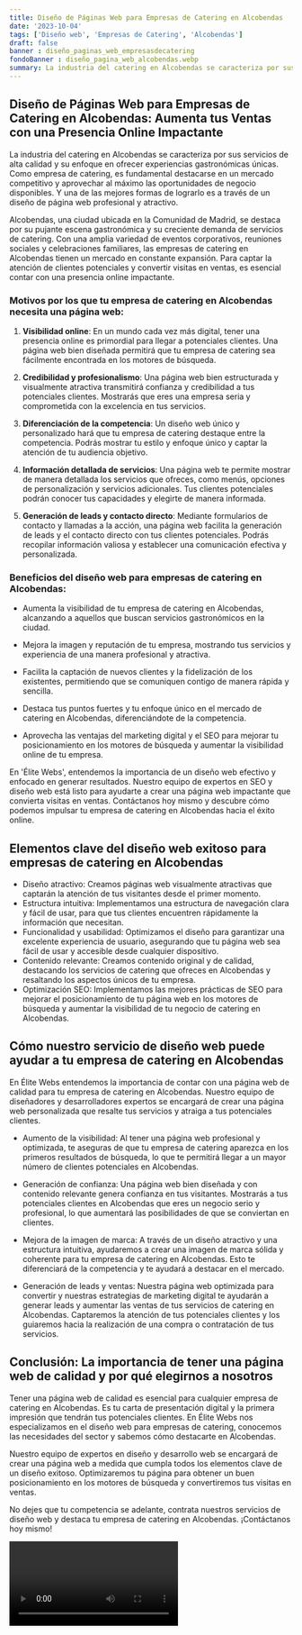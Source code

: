 ```yaml
---
title: Diseño de Páginas Web para Empresas de Catering en Alcobendas
date: '2023-10-04'
tags: ['Diseño web', 'Empresas de Catering', 'Alcobendas']
draft: false
banner : diseño_paginas_web_empresasdecatering
fondoBanner : diseño_pagina_web_alcobendas.webp
summary: La industria del catering en Alcobendas se caracteriza por sus servicios de alta calidad y su enfoque en ofrecer experiencias gastronómicas únicas. Como empresa de catering, es fundamental destacarse en un mercado competitivo y aprovechar al máximo las oportunidades de negocio disponibles. Y una de las mejores formas de lograrlo es a través de un diseño de página web profesional y atractivo.
---
```


## **Diseño de Páginas Web para Empresas de Catering en Alcobendas: Aumenta tus Ventas con una Presencia Online Impactante**

La industria del catering en Alcobendas se caracteriza por sus servicios de alta calidad y su enfoque en ofrecer experiencias gastronómicas únicas. Como empresa de catering, es fundamental destacarse en un mercado competitivo y aprovechar al máximo las oportunidades de negocio disponibles. Y una de las mejores formas de lograrlo es a través de un diseño de página web profesional y atractivo.

Alcobendas, una ciudad ubicada en la Comunidad de Madrid, se destaca por su pujante escena gastronómica y su creciente demanda de servicios de catering. Con una amplia variedad de eventos corporativos, reuniones sociales y celebraciones familiares, las empresas de catering en Alcobendas tienen un mercado en constante expansión. Para captar la atención de clientes potenciales y convertir visitas en ventas, es esencial contar con una presencia online impactante.

### **Motivos por los que tu empresa de catering en Alcobendas necesita una página web:**

1. **Visibilidad online**: En un mundo cada vez más digital, tener una presencia online es primordial para llegar a potenciales clientes. Una página web bien diseñada permitirá que tu empresa de catering sea fácilmente encontrada en los motores de búsqueda.

2. **Credibilidad y profesionalismo**: Una página web bien estructurada y visualmente atractiva transmitirá confianza y credibilidad a tus potenciales clientes. Mostrarás que eres una empresa seria y comprometida con la excelencia en tus servicios.

3. **Diferenciación de la competencia**: Un diseño web único y personalizado hará que tu empresa de catering destaque entre la competencia. Podrás mostrar tu estilo y enfoque único y captar la atención de tu audiencia objetivo.

4. **Información detallada de servicios**: Una página web te permite mostrar de manera detallada los servicios que ofreces, como menús, opciones de personalización y servicios adicionales. Tus clientes potenciales podrán conocer tus capacidades y elegirte de manera informada.

5. **Generación de leads y contacto directo**: Mediante formularios de contacto y llamadas a la acción, una página web facilita la generación de leads y el contacto directo con tus clientes potenciales. Podrás recopilar información valiosa y establecer una comunicación efectiva y personalizada.

### **Beneficios del diseño web para empresas de catering en Alcobendas:**

- Aumenta la visibilidad de tu empresa de catering en Alcobendas, alcanzando a aquellos que buscan servicios gastronómicos en la ciudad.

- Mejora la imagen y reputación de tu empresa, mostrando tus servicios y experiencia de una manera profesional y atractiva.

- Facilita la captación de nuevos clientes y la fidelización de los existentes, permitiendo que se comuniquen contigo de manera rápida y sencilla.

- Destaca tus puntos fuertes y tu enfoque único en el mercado de catering en Alcobendas, diferenciándote de la competencia.

- Aprovecha las ventajas del marketing digital y el SEO para mejorar tu posicionamiento en los motores de búsqueda y aumentar la visibilidad online de tu empresa.

En 'Élite Webs', entendemos la importancia de un diseño web efectivo y enfocado en generar resultados. Nuestro equipo de expertos en SEO y diseño web está listo para ayudarte a crear una página web impactante que convierta visitas en ventas. Contáctanos hoy mismo y descubre cómo podemos impulsar tu empresa de catering en Alcobendas hacia el éxito online.

<GifSeo />

<Cta />

## Elementos clave del diseño web exitoso para empresas de catering en Alcobendas

- Diseño atractivo: Creamos páginas web visualmente atractivas que captarán la atención de tus visitantes desde el primer momento.
- Estructura intuitiva: Implementamos una estructura de navegación clara y fácil de usar, para que tus clientes encuentren rápidamente la información que necesitan.
- Funcionalidad y usabilidad: Optimizamos el diseño para garantizar una excelente experiencia de usuario, asegurando que tu página web sea fácil de usar y accesible desde cualquier dispositivo.
- Contenido relevante: Creamos contenido original y de calidad, destacando los servicios de catering que ofreces en Alcobendas y resaltando los aspectos únicos de tu empresa.
- Optimización SEO: Implementamos las mejores prácticas de SEO para mejorar el posicionamiento de tu página web en los motores de búsqueda y aumentar la visibilidad de tu negocio de catering en Alcobendas.

## Cómo nuestro servicio de diseño web puede ayudar a tu empresa de catering en Alcobendas

En Élite Webs entendemos la importancia de contar con una página web de calidad para tu empresa de catering en Alcobendas. Nuestro equipo de diseñadores y desarrolladores expertos se encargará de crear una página web personalizada que resalte tus servicios y atraiga a tus potenciales clientes.

- Aumento de la visibilidad: Al tener una página web profesional y optimizada, te aseguras de que tu empresa de catering aparezca en los primeros resultados de búsqueda, lo que te permitirá llegar a un mayor número de clientes potenciales en Alcobendas.

- Generación de confianza: Una página web bien diseñada y con contenido relevante genera confianza en tus visitantes. Mostrarás a tus potenciales clientes en Alcobendas que eres un negocio serio y profesional, lo que aumentará las posibilidades de que se conviertan en clientes.

- Mejora de la imagen de marca: A través de un diseño atractivo y una estructura intuitiva, ayudaremos a crear una imagen de marca sólida y coherente para tu empresa de catering en Alcobendas. Esto te diferenciará de la competencia y te ayudará a destacar en el mercado.

- Generación de leads y ventas: Nuestra página web optimizada para convertir y nuestras estrategias de marketing digital te ayudarán a generar leads y aumentar las ventas de tus servicios de catering en Alcobendas. Captaremos la atención de tus potenciales clientes y los guiaremos hacia la realización de una compra o contratación de tus servicios.

## Conclusión: La importancia de tener una página web de calidad y por qué elegirnos a nosotros

Tener una página web de calidad es esencial para cualquier empresa de catering en Alcobendas. Es tu carta de presentación digital y la primera impresión que tendrán tus potenciales clientes. En Élite Webs nos especializamos en el diseño web para empresas de catering, conocemos las necesidades del sector y sabemos cómo destacarte en Alcobendas.

Nuestro equipo de expertos en diseño y desarrollo web se encargará de crear una página web a medida que cumpla todos los elementos clave de un diseño exitoso. Optimizaremos tu página para obtener un buen posicionamiento en los motores de búsqueda y convertiremos tus visitas en ventas.

No dejes que tu competencia se adelante, contrata nuestros servicios de diseño web y destaca tu empresa de catering en Alcobendas. ¡Contáctanos hoy mismo!

<Video />

<CtaBot job='Empresas de Catering' city='Alcobendas'/>

<Gmaps query='Alcobendas+españa+maps' />